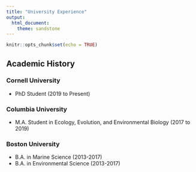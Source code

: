 ---
title: "University Experience"
output: 
  html_document:
    theme: sandstone
---

```{r setup, include=FALSE}
knitr::opts_chunk$set(echo = TRUE)
```

## Academic History {.tabset .tabset-fade .tabset-pills}

### Cornell University 

- PhD Student (2019 to Present)

### Columbia University

- M.A. Student in Ecology, Evolution, and Environmental Biology (2017 to 2019)


### Boston University 

- B.A. in Marine Science (2013-2017)
- B.A. in Environmental Science (2013-2017)